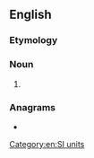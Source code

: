 {{also|giga-meter}}
==English==

===Etymology===
{{prefix|en|giga|meter}}

===Noun===
{{en-noun}}

# {{standard spelling of|from=US|gigametre|lang=en}}

===Anagrams===
* {{anagrams|en|a=aeeggimrt|gigametre}}

[[Category:en:SI units]]